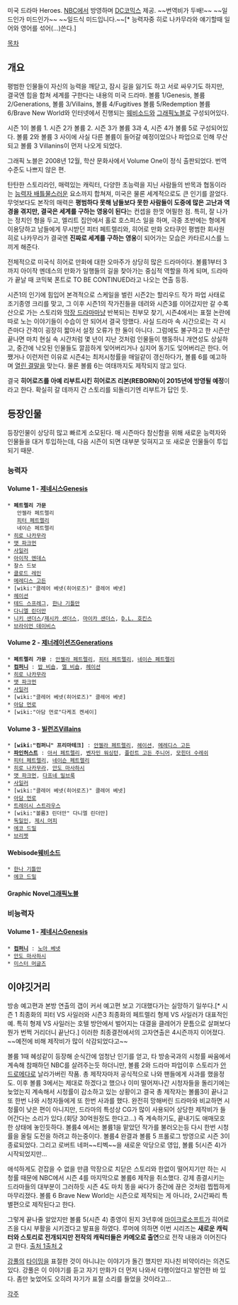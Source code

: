 미국 드라마 Heroes.
[[NBC]]에서 방영하며 [[DC코믹스]] 제공.
~~번역비가 두배!~~
~~일드인가 미드인가~~ ~~일드식 미드입니다.~~[* 능력자중 히로 나카무라와 얘기할때 일어와 영어를 섞어(…)쓴다.]

[[목차]]
== 개요 ==
평범한 인물들이 자신의 능력을 깨닫고, 잠시 길을 잃기도 하고 서로 싸우기도 하지만, 결국엔 힙을 합쳐 세계를 구한다는 내용의 미국 드라마. 볼륨 1/Genesis, 볼륨 2/Generations, 볼륨 3/Villains, 볼륨 4/Fugitives 볼륨 5/Redemption 볼륨 6/Brave New World와 인터넷에서 진행되는 [[웨비소드]]와 [[그래픽노블]]로 구성되어있다.

시즌 1이 볼륨 1. 시즌 2가 볼륨 2. 시즌 3가 볼륨 3과 4, 시즌 4가 볼륨 5로 구성되어있다. 볼륨 2와 볼륨 3 사이에 사실 다른 볼륨이 들어갈 예정이었으나 파업으로 인해 무산되고 볼륨 3 Villanins이 먼저 나오게 되었다.

그래픽 노블은 2008년 12월, 학산 문화사에서 Volume One이 정식 출판되었다. 번역 수준도 나쁘지 않은 편.

탄탄한 스토리라인, 매력있는 캐릭터, 다양한 초능력을 지닌 사람들의 반목과 협동이라는 [[능력자 배틀물]]스러운 요소까지 합쳐져, 미국은 물론 세계적으로도 큰 인기를 끌었다. 무엇보다도 본작의 매력은 '''평범하다 못해 남들보다 못한 사람들이 도중에 많은 고난과 역경을 겪지만, 결국은 세계를 구하는 영웅이 된다'''는 컨셉을 한껏 어필한 점. 특히, 잘 나가는 정치인 형을 두고, 엘리트 집안에서 홀로 호스피스 일을 하며, 극중 초반에는 형에게 이용당하고 남들에게 무시받던 피터 페트렐리와, 히어로 만화 오타쿠인 평범한 회사원 히로 나카무라가 결국엔 '''진짜로 세계를 구하는 영웅'''이 되어가는 모습은 카타르시스를 느끼게 해준다.

전체적으로 미국식 히어로 만화에 대한 오마주가 상당히 많은 드라마이다. 볼륨1부터 3까지 아이작 멘데스의 만화가 일행들의 길을 찾아가는 중심적 역할을 하게 되며, 드라마가 끝날 때 코믹북 폰트로 TO BE CONTINUED라고 나오는 연출 등등.

시즌1의 인기에 힘입어 본격적으로 스케일을 벌린 시즌2는 할리우드 작가 파업 사태로 조기종영 크리를 맞고, 그 이후 시즌1의 작가진들을 데려와 시즌3를 이어갔지만 갈 수록 산으로 가는 스토리와 [[막장 드라마]]마냥 반복되는 친부모 찾기, 시즌4에서는 표절 논란에 따로 노는 이야기들이 수습이 안 되어서 결국 망했다. 사실 드라마 속 시간으로는 각 시즌마다 간격이 굉장히 짧아서 설정 오류가 한 둘이 아니다. 그럼에도 불구하고 한 시즌만 끝나면 마치 현실 속 시간처럼 몇 년이 지난 것처럼 인물들이 행동하니 개연성도 상실하고, 중간에 낙오된 인물들도 깔끔하게 잊어버리거나 심지어 동기도 잊어버리곤 한다. 어쨌거나 이런저런 이유로 시즌4는 최저시청률을 매일같이 갱신하다가, 볼륨 6를 예고하며 [[열린 결말]]을 맞는다. 물론 볼륨 6는 여태까지도 제작되지 않고 있다.

결국 '''히어로즈를 아예 리부트시킨 히어로즈 리본(REBORN)이 2015년에 방영될 예정'''이라고 한다. 확실히 갈 데까지 간 스토리를 되돌리기엔 리부트가 답인 듯.

== 등장인물 ==
등장인물이 상당히 많고 빠르게 소모된다. 매 시즌마다 참신함을 위해 새로운 능력자와 인물들을 대거 투입하는데, 다음 시즌이 되면 대부분 잊혀지고 또 새로운 인물들이 투입되기 때문.

=== 능력자 ===
==== Volume 1 - [[제네시스]]Genesis ====
 * '''페트렐리 가문'''
    안젤라 페트렐리
    [[피터 페트렐리]]
    네이슨 페트렐리
 * [[히로 나카무라]]
 * [[맷 파크먼]]
 * [[사일러]]
 * [[아이작 멘데스]]
 * 찰스 드보
 * [[클로드 레인]]
 * [[메레디스 고든]]
 * [wiki:"클레어 베넷(히어로즈)" 클레어 베넷]
 * [[헤이션]]
 * [[테드 스프레그]], [[한나 기틀만]]
 * [[다니엘 린더만]]
 * [[니키 샌더스]]/[[제시카 샌더스]], [[마이카 샌더스]], [[D.L. 호킨스]]
 * [[브라이언 데이비스]]
==== Volume 2 - [[제너레이션즈]]Generations ====
 * '''페트렐리 가문''' : [[안젤라 페트렐리]], [[피터 페트렐리]], [[네이슨 페트렐리]]
 * '''[[컴퍼니]]''' : [[밥 비숍]], [[엘 비숍]], [[헤이션]]
 * [[히로 나카무라]]
 * [[맷 파크먼]]
 * [[사일러]]
 * [wiki:"클레어 베넷(히어로즈)" 클레어 베넷]
 * [[아담 먼로]]
 * [wiki:"아담 먼로"다케조 켄세이]
==== Volume 3 - [[빌런즈]]Villains ====
 * '''[wiki:"컴퍼니" 프리마테크]''' : [[안젤라 페트렐리]], [[헤이션]], [[메레디스 고든]]
 * '''[[파인허스트]]''' : [[아서 페트렐리]], [[벤자민 워싱턴]], [[플린트 고든 주니어]], [[모힌더 수레쉬]]
 * [[피터 페트렐리]], [[네이슨 페트렐리]]
 * [[히로 나카무라]], [[안도 마사하시]]
 * [[맷 파크먼]], [[다프네 밀브룩]]
 * [[사일러]]
 * [wiki:"클레어 베넷(히어로즈)" 클레어 베넷]
 * [[아담 먼로]]
 * [[트레이시 스트라우스]]
 * [wiki:"볼륨3 린더만" 다니엘 린더만]
 * [[독일인]], [[제시 머피]]
 * [[에코 드밀]]
 * [[브리젯]]
==== Webisode[[웨비소드]] ====
 * [[한나 기틀만]]
 * [[에코 드밀]]
==== Graphic Novel[[그래픽노블]] ====
=== 비능력자 === 
==== Volume 1 - [[제네시스]]Genesis ====
 * '''[[컴퍼니]]''' : [[노아 베넷]]
 * [[안도 마사하시]]
 * [[미스터 머글즈]]


== 이야깃거리 ==
방송 예고편과 본방 연출의 갭이 커서 예고편 보고 기대했다가는 실망하기 일쑤다.[* 시즌 1 최종화의 피터 VS 사일러와 시즌3 최종화의 페트렐리 형제 VS 사일러가 대표적인 예. 특히 형제 VS 사일러는 호텔 방안에서 벌어지는 대결을 클레어가 문틈으로 살펴보다 뭔가 번쩍 거리더니 끝난다.] 이러한 최종결전에서의 고자연출은 4시즌까지 이어졌다. ~~예전에 비해 제작비가 많이 삭감되었다고~~

볼륨 1때 혜성같이 등장해 순식간에 엄청난 인기를 얻고, 타 방송국과의 시청률 싸움에서 계속해 참패하던 NBC를 살려주는듯 하더니만, 볼륨 2와 드라마 파업이후 스토리가 [[안드로메다]]로 날라가버린 작품. 총 제작자마저 공식적으로 나와 팬들에게 사과를 했을정도. 이후 볼륨 3에서는 제대로 하겠다고 했으나 이미 떨어져나간 시청자들을 돌리기에는 늦었는지 계속해서 시청률이 감소하고 있는 상황이고 결국 총 제작자는 볼륨3이 끝나고 또 한번 나와 시청자들에게 또 한번 사과를 했다. 완전히 망해버린 드라마와 비교하면 시청률이 낮은 편이 아니지만, 드라마의 특성상 CG가 많이 사용되어 상당한 제작비가 들어간다는 소리가 있다.(회당 30억원정도 한다고...) 즉 계속하기도, 끝내기도 애매모호한 상태에 놓인듯하다. 볼륨4 에서는 볼륨1을 맡았던 작가를 불러오는등 다시 한번 시청률을 올릴 도전을 하려고 하는중이다. 볼륨4 완결과 볼륨 5 프롤로그 방영으로 시즌 3이 종료되었다. 그리고 로버트 네퍼~~티벡~~을 새로운 악당으로 영입, 볼륨 5(시즌 4)가 시작되었지만...

애석하게도 걷잡을 수 없을 만큼 막장으로 치닫은 스토리와 한없이 떨어지기만 하는 시청률 때문에 NBC에서 시즌 4를 마지막으로 볼륨6 제작을 취소했다. 강제 종결시키는 드라마들의 대부분이 그러하듯 시즌 4도 마치 똥을 싸다가 중간에 끊은 것처럼 찝찝하게 마무리졌다. 볼륨 6 Brave New World는 시즌으로 제작되는 게 아니라, 2시간짜리 특별편으로 제작된다고 한다.

그렇게 끝나줄 알았지만 볼륨 5(시즌 4) 종영이 된지 3년후에 [[마이크로소프트]]가 히어로즈을 다시 부활을 시키겠다고 발표을 하였다. 루머에 의하면 이번 시리즈는 '''새로운 캐릭터와 스토리로 전개되지만 전작의 캐릭터들은 카메오로 출연'''으로 전작 내용과 이어진다고 한다. [http://www.huffingtonpost.com/2013/04/17/heroes-revival-msn-xbox-relaunch_n_3101522.html 출처 1][http://mlbpark.donga.com/mbs/articleV.php?mbsC=bullpen&mbsIdx=2225809&cpage=&mbsW=search&select=stt&opt=1&keyword=미드%20히어로즈 출처 2]


[[강풀]]의 [[타이밍]]을 표절한 것이 아니냐는 이야기가 돌긴 했지만 지나친 비약이라는 의견도 있다. 강풀은 이 이야기를 듣고 자기 만화가 더 먼저 나와서 다행이었다고 발언한 바 있다. 좀만 늦었어도 오히려 자기가 표절 소리를 들었을 것이라고...


[[각주]]

